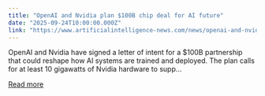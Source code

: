 ```yaml
---
title: "OpenAI and Nvidia plan $100B chip deal for AI future"
date: "2025-09-24T10:00:00.000Z"
link: "https://www.artificialintelligence-news.com/news/openai-and-nvidia-plan-100-b-chip-deal-for-ai-future/"
---
```


OpenAI and Nvidia have signed a letter of intent for a $100B partnership that could reshape how AI systems are trained and deployed. The plan calls for at least 10 gigawatts of Nvidia hardware to supp...

[Read more](https://www.artificialintelligence-news.com/news/openai-and-nvidia-plan-100-b-chip-deal-for-ai-future/)
